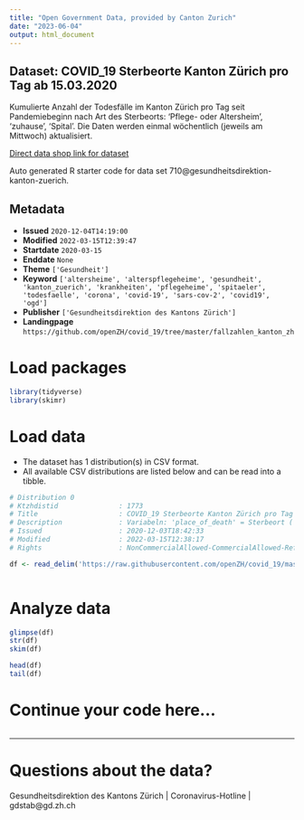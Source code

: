 ```yaml
---
title: "Open Government Data, provided by Canton Zurich"
date: "2023-06-04"
output: html_document
---
```


## Dataset: COVID_19 Sterbeorte Kanton Zürich pro Tag ab 15.03.2020

Kumulierte Anzahl der Todesfälle im Kanton Zürich pro Tag seit Pandemiebeginn nach Art des Sterbeorts: 'Pflege- oder Altersheim', 'zuhause', 'Spital'. Die Daten werden einmal wöchentlich (jeweils am Mittwoch) aktualisiert.

[Direct data shop link for dataset](https://www.zh.ch/de/politik-staat/opendata.html#/datasets/710@gesundheitsdirektion-kanton-zuerich)

Auto generated R starter code for data set 710@gesundheitsdirektion-kanton-zuerich.

## Metadata

- **Issued** `2020-12-04T14:19:00`
- **Modified** `2022-03-15T12:39:47`
- **Startdate** `2020-03-15`
- **Enddate** `None`
- **Theme** `['Gesundheit']`
- **Keyword** `['altersheime', 'alterspflegeheime', 'gesundheit', 'kanton_zuerich', 'krankheiten', 'pflegeheime', 'spitaeler', 'todesfaelle', 'corona', 'covid-19', 'sars-cov-2', 'covid19', 'ogd']`
- **Publisher** `['Gesundheitsdirektion des Kantons Zürich']`
- **Landingpage** `https://github.com/openZH/covid_19/tree/master/fallzahlen_kanton_zh`


# Load packages

```r

library(tidyverse)
library(skimr)

```

# Load data

-   The dataset has 1 distribution(s) in CSV format.
-   All available CSV distributions are listed below and can be read into a tibble.

```r

# Distribution 0
# Ktzhdistid               : 1773
# Title                    : COVID_19 Sterbeorte Kanton Zürich pro Tag ab 15.03.2020
# Description              : Variabeln: 'place_of_death' = Sterbeort ('care or nursing home' = Pflege- oder Altersheim, 'decedent's home' = zuhause, 'hospital' = Spital); 'ncumul_deceased' = Total der Todesfälle (kumuliert).
# Issued                   : 2020-12-03T18:42:33
# Modified                 : 2022-03-15T12:38:17
# Rights                   : NonCommercialAllowed-CommercialAllowed-ReferenceRequired

df <- read_delim('https://raw.githubusercontent.com/openZH/covid_19/master/fallzahlen_kanton_zh/COVID19_Sterbeorte_Kanton_ZH.csv')



```

# Analyze data

```r

glimpse(df)
str(df)
skim(df)

head(df)
tail(df)

```

# Continue your code here...

```r

```

------------------------------------------------------------------------

# Questions about the data?

Gesundheitsdirektion des Kantons Zürich | Coronavirus-Hotline | gdstab@gd.zh.ch
